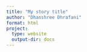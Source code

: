 ```yaml
---
title: "My story title"
author: "Dhanshree Dhrafani"
format: html
project:
  type: website
  output-dir: docs
---
```



